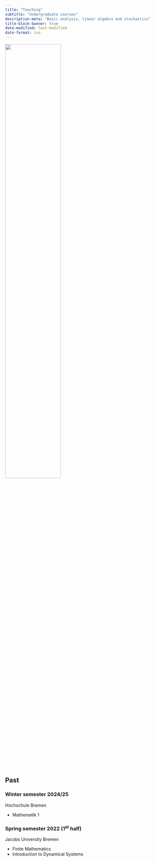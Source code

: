 ```yaml
---
title: "Teaching"
subtitle: "Undergraduate courses"
description-meta: "Basic analysis, linear algebra and stochastics"
title-block-banner: true
date-modified: last-modified
date-format: iso
---
```


![](Teaching.jpg){.lightbox width=60%}

## Past
### Winter semester 2024/25


::: {.grid}

::: {.g-col-12 .g-col-md-6}
Hochschule Bremen
:::

::: {.g-col-12 .g-col-md-6}

- Mathematik 1

:::

:::
### Spring semester 2022 (1<sup>st</sup> half)

::: {.grid}

::: {.g-col-12 .g-col-md-6}
Jacobs University Bremen
:::

::: {.g-col-12 .g-col-md-6}

- Finite Mathematics
- Introduction to Dynamical Systems

:::

:::



